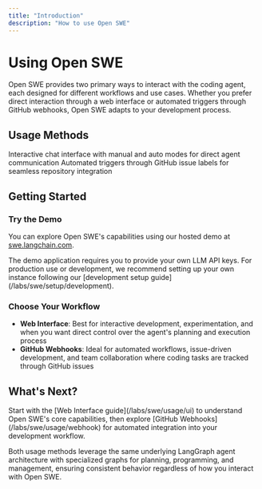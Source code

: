 ```yaml
---
title: "Introduction"
description: "How to use Open SWE"
---
```


# Using Open SWE

Open SWE provides two primary ways to interact with the coding agent, each designed for different workflows and use cases. Whether you prefer direct interaction through a web interface or automated triggers through GitHub webhooks, Open SWE adapts to your development process.

## Usage Methods

<CardGroup cols={2}>
  <Card title="Web Interface" icon="browser" href="/labs/swe/usage/ui">
    Interactive chat interface with manual and auto modes for direct agent
    communication
  </Card>
  <Card title="GitHub Webhooks" icon="webhook" href="/labs/swe/usage/webhook">
    Automated triggers through GitHub issue labels for seamless repository
    integration
  </Card>
</CardGroup>

## Getting Started

### Try the Demo

You can explore Open SWE's capabilities using our hosted demo at [swe.langchain.com](https://swe.langchain.com).

<Note>
  The demo application requires you to provide your own LLM API keys. For
  production use or development, we recommend setting up your own instance
  following our [development setup guide](/labs/swe/setup/development).
</Note>

### Choose Your Workflow

- **Web Interface**: Best for interactive development, experimentation, and when you want direct control over the agent's planning and execution process
- **GitHub Webhooks**: Ideal for automated workflows, issue-driven development, and team collaboration where coding tasks are tracked through GitHub issues

## What's Next?

<Tip>
  Start with the [Web Interface guide](/labs/swe/usage/ui) to understand Open SWE's core
  capabilities, then explore [GitHub Webhooks](/labs/swe/usage/webhook) for automated
  integration into your development workflow.
</Tip>

Both usage methods leverage the same underlying LangGraph agent architecture with specialized graphs for planning, programming, and management, ensuring consistent behavior regardless of how you interact with Open SWE.





